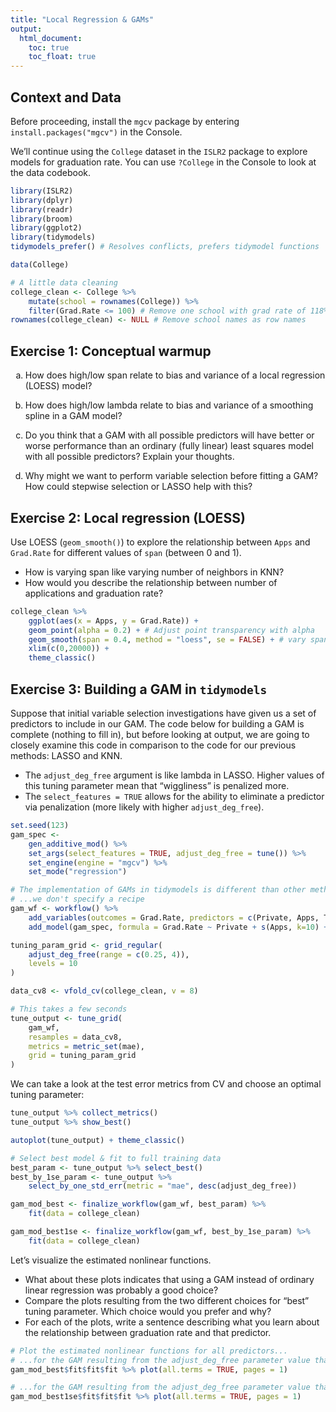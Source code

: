 ```yaml
---
title: "Local Regression & GAMs"
output: 
  html_document:
    toc: true
    toc_float: true
---
```


## Context and Data

Before proceeding, install the `mgcv` package by entering `install.packages("mgcv")` in the Console.

We'll continue using the `College` dataset in the `ISLR2` package to explore models for graduation rate. You can use `?College` in the Console to look at the data codebook.

```r
library(ISLR2)
library(dplyr)
library(readr)
library(broom)
library(ggplot2)
library(tidymodels) 
tidymodels_prefer() # Resolves conflicts, prefers tidymodel functions

data(College)

# A little data cleaning
college_clean <- College %>% 
    mutate(school = rownames(College)) %>% 
    filter(Grad.Rate <= 100) # Remove one school with grad rate of 118%
rownames(college_clean) <- NULL # Remove school names as row names
```


## Exercise 1: Conceptual warmup

a. How does high/low span relate to bias and variance of a local regression (LOESS) model?

b. How does high/low lambda relate to bias and variance of a smoothing spline in a GAM model?

c. Do you think that a GAM with all possible predictors will have better or worse performance than an ordinary (fully linear) least squares model with all possible predictors? Explain your thoughts.

d. Why might we want to perform variable selection before fitting a GAM? How could stepwise selection or LASSO help with this?





## Exercise 2: Local regression (LOESS)

Use LOESS (`geom_smooth()`) to explore the relationship between `Apps` and `Grad.Rate` for different values of `span` (between 0 and 1).

- How is varying span like varying number of neighbors in KNN?
- How would you describe the relationship between number of applications and graduation rate?

```r
college_clean %>%
    ggplot(aes(x = Apps, y = Grad.Rate)) + 
    geom_point(alpha = 0.2) + # Adjust point transparency with alpha
    geom_smooth(span = 0.4, method = "loess", se = FALSE) + # vary span
    xlim(c(0,20000)) +
    theme_classic()
```





## Exercise 3: Building a GAM in `tidymodels`

Suppose that initial variable selection investigations have given us a set of predictors to include in our GAM. The code below for building a GAM is complete (nothing to fill in), but before looking at output, we are going to closely examine this code in comparison to the code for our previous methods: LASSO and KNN.

- The `adjust_deg_free` argument is like lambda in LASSO. Higher values of this tuning parameter mean that "wiggliness" is penalized more.
- The `select_features = TRUE` allows for the ability to eliminate a predictor via penalization (more likely with higher `adjust_deg_free`).

```r
set.seed(123)
gam_spec <- 
    gen_additive_mod() %>%
    set_args(select_features = TRUE, adjust_deg_free = tune()) %>%
    set_engine(engine = "mgcv") %>%
    set_mode("regression")

# The implementation of GAMs in tidymodels is different than other methods...
# ...we don't specify a recipe
gam_wf <- workflow() %>% 
    add_variables(outcomes = Grad.Rate, predictors = c(Private, Apps, Top10perc, P.Undergrad, Outstate, perc.alumni)) %>% 
    add_model(gam_spec, formula = Grad.Rate ~ Private + s(Apps, k=10) + s(Top10perc, k=10) + s(P.Undergrad, k=10) + s(Outstate, k=10) + s(perc.alumni, k=10))

tuning_param_grid <- grid_regular(
    adjust_deg_free(range = c(0.25, 4)),
    levels = 10
)

data_cv8 <- vfold_cv(college_clean, v = 8)

# This takes a few seconds
tune_output <- tune_grid( 
    gam_wf,
    resamples = data_cv8,
    metrics = metric_set(mae),
    grid = tuning_param_grid
)
```

We can take a look at the test error metrics from CV and choose an optimal tuning parameter:

```r
tune_output %>% collect_metrics()
tune_output %>% show_best()

autoplot(tune_output) + theme_classic()

# Select best model & fit to full training data
best_param <- tune_output %>% select_best()
best_by_1se_param <- tune_output %>% 
    select_by_one_std_err(metric = "mae", desc(adjust_deg_free))

gam_mod_best <- finalize_workflow(gam_wf, best_param) %>%
    fit(data = college_clean)

gam_mod_best1se <- finalize_workflow(gam_wf, best_by_1se_param) %>%
    fit(data = college_clean)
```

Let's visualize the estimated nonlinear functions.

- What about these plots indicates that using a GAM instead of ordinary linear regression was probably a good choice?
- Compare the plots resulting from the two different choices for "best" tuning parameter. Which choice would you prefer and why?
- For each of the plots, write a sentence describing what you learn about the relationship between graduation rate and that predictor.

```r
# Plot the estimated nonlinear functions for all predictors...
# ...for the GAM resulting from the adjust_deg_free parameter value that gave the lowest error
gam_mod_best$fit$fit$fit %>% plot(all.terms = TRUE, pages = 1)

# ...for the GAM resulting from the adjust_deg_free parameter value that gave the lowest error
gam_mod_best1se$fit$fit$fit %>% plot(all.terms = TRUE, pages = 1)
```


